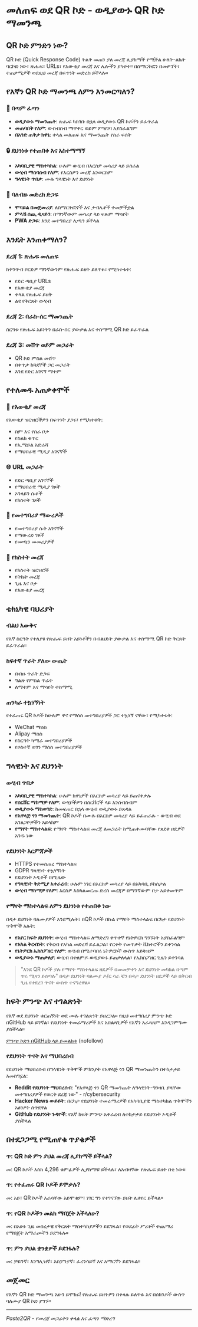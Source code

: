 # መለጠፍ ወደ QR ኮድ - ወዲያውኑ QR ኮድ ማመንጫ

## QR ኮድ ምንድን ነው?

QR ኮድ (Quick Response Code) ትልቅ መጠን ያለ መረጃ ሊያከማች የሚችል ሁለት-ልኬት ባርኮድ ነው፣ ጽሑፍ፣ URLs፣ የእውቂያ መረጃ እና ሌሎችን ያካተተ። በስማርትፎን በመቃኘት፣ ተጠቃሚዎች ወደዚህ መረጃ በፍጥነት መድረስ ይችላሉ።

## የእኛን QR ኮድ ማመንጫ ለምን እንመርጣለን?

### 🚀 በጣም ፈጣን

-   **ወዲያውኑ ማመንጨት**: ጽሑፍ ካስገቡ በኋላ ወዲያውኑ QR ኮዶችን ይፈጥራል
-   **መጠባበቅ የለም**: ውስብስብ ማዋቀር ወይም ምዝገባ አያስፈልግም
-   **በአንድ ጠቅታ ክዋኔ**: ቀላል መለጠፍ እና ማመንጨት የስራ ፍሰት

### 🔒 ደህንነቱ የተጠበቀ እና አስተማማኝ

-   **አካባቢያዊ ማስተካከል**: ሁሉም ውሂብ በእርስዎ መሳሪያ ላይ ይሰራል
-   **ውሂብ ማሰባሰብ የለም**: የእርስዎን መረጃ አንወርስም
-   **ግላዊነት ጥበቃ**: ሙሉ ግላዊነት እና ደህንነት

### 📱 ባለብዙ መድረክ ድጋፍ

-   **ሞባይል በመጀመሪያ**: ለስማርትፎኖች እና ታብሌቶች ተመቻችቷል
-   **ምላሽ ሰጪ ዲዛይን**: በማንኛውም መሳሪያ ላይ ፍጹም ማሳየት
-   **PWA ድጋፍ**: እንደ መተግበሪያ ሊጫን ይችላል

## እንዴት እንጠቀማለን?

### ደረጃ 1: ጽሑፍ መለጠፍ

ከቅንጥብ ቦርድዎ ማንኛውንም የጽሑፍ ይዘት ይለጥፉ፣ የሚካተቱት:

-   የድር ጣቢያ URLs
-   የእውቂያ መረጃ
-   ቀላል የጽሑፍ ይዘት
-   ልዩ የቅርጸት ውሂብ

### ደረጃ 2: በራስ-ሰር ማመንጨት

ስርዓቱ የጽሑፍ አይነትን በራስ-ሰር ያውቃል እና ተስማሚ QR ኮድ ይፈጥራል

### ደረጃ 3: መሸጥ ወይም መጋራት

-   QR ኮድ ምስል መሸጥ
-   በቀጥታ ከጓደኞች ጋር መጋራት
-   እንደ የድር አገናኝ ማተም

## የተለመዱ አጠቃቀሞች

### 📧 የእውቂያ መረጃ

የእውቂያ ዝርዝሮችዎን በፍጥነት ያጋሩ፣ የሚካተቱት:

-   ስም እና የስራ ቦታ
-   የስልክ ቁጥር
-   የኢሜይል አድራሻ
-   የማህበራዊ ሚዲያ አገናኞች

### 🌐 URL መጋራት

-   የድር ጣቢያ አገናኞች
-   የማህበራዊ ሚዲያ ገጾች
-   ኦንላይን ሱቆች
-   የክስተት ገጾች

### 📱 የመተግበሪያ ማውረዶች

-   የመተግበሪያ ሱቅ አገናኞች
-   የማውረድ ገጾች
-   የመጫን መመሪያዎች

### 🎫 የክስተት መረጃ

-   የክስተት ዝርዝሮች
-   የትኬት መረጃ
-   ጊዜ እና ቦታ
-   የእውቂያ መረጃ

## ቴክኒካዊ ባህሪያት

### ብልህ እውቅና

የእኛ ስርዓት የተለያዩ የጽሑፍ ይዘት አይነቶችን በብልህነት ያውቃል እና ተስማሚ QR ኮድ ቅርጸት ይፈጥራል።

### ከፍተኛ ጥራት ያለው ውጤት

-   በብዙ ጥራት ድጋፍ
-   ግልጽ የምስል ጥራት
-   ለማተም እና ማሳየት ተስማሚ

### ጠንካራ ተኳሃኝነት

የተፈጠሩ QR ኮዶች ከሁሉም ዋና የማሰስ መተግበሪያዎች ጋር ተኳሃኝ ናቸው፣ የሚካተቱት:

-   WeChat ማሰስ
-   Alipay ማሰስ
-   የስርዓት ካሜራ መተግበሪያዎች
-   የሶስተኛ ወገን ማሰስ መተግበሪያዎች

## ግላዊነት እና ደህንነት

### ውሂብ ጥበቃ

-   **አካባቢያዊ ማስተካከል**: ሁሉም ክዋኔዎች በእርስዎ መሳሪያ ላይ ይጠናቀቃሉ
-   **የሰርቨር ማከማቻ የለም**: ውሂቦችዎን በሰርቨሮች ላይ አንሰብስብም
-   **ወዲያውኑ ማስወገድ**: ከመፍጠር በኋላ ውሂብ ወዲያውኑ ይጸዳል
-   **የአዋላጅ ጎን ማመንጨት**: QR ኮዶች በሙሉ በእርስዎ መሳሪያ ላይ ይፈጠራሉ - ውሂብ ወደ አገልጋዮቻችን አይላክም
-   **የማየት ማስተላልፍ**: የማየት ማስተላልፍ መረጃ ለመጋራት ከሚጠቀሙባቸው የጸደቀ ዘዴዎች አንዱ ነው

### የደህንነት እርምጃዎች

-   HTTPS የተመሰጠረ ማስተላልፍ
-   GDPR ግላዊነት ተኳሃኝነት
-   የደህንነት ኦዲቶች በየጊዜው
-   **የግላዊነት ቅድሚያ አቀራረብ**: ሁሉም ነገር በእርስዎ መሳሪያ ላይ በአካባቢ ይከሰታል
-   **ውሂብ ማከማቻ የለም**: እርስዎ እስካልመርጡ ድረስ መረጃዎ በማንኛውም ቦታ አይቀመጥም

### የማየት ማስተላልፍ ለምን ደህንነቱ የተጠበቀ ነው

በዳታ ደህንነት ባለሙያዎች እንደሚሉት፣ በQR ኮዶች በኩል የማየት ማስተላልፍ በርካታ የደህንነት ጥቅሞች አሉት:

-   **የአየር ክፍት ደህንነት**: ውሂብ ማስተላልፍ ለማድረግ ቀጥተኛ የኔትዎርክ ግንኙነት አያስፈልግም
-   **የአካል ቅርብነት**: የቅርብ የአካል መድረሻ ይፈልጋል፣ የርቀት የመጥቃት ቬክተሮችን ይቀንሳል
-   **የኔትዎርክ ኤክስፖዘር የለም**: ውሂብ በሚተባበሩ ኔትዎርኮች ውስጥ አይጓዝም
-   **ወዲያውኑ ማጠቃለያ**: ውሂብ በተለምዶ ወዲያውኑ ይጠቃለላል፣ የኤክስፖዘር ጊዜን ይቀንሳል

> "እንደ QR ኮዶች ያሉ የማየት ማስተላልፍ ዘዴዎች በመመቻተን እና ደህንነት መካከል በጣም ጥሩ ሚዛን ይሰጣሉ" በዳታ ደህንነት ባለሙያ ዶ/ር ሳራ ቼን በዳታ ደህንነት ዘዴዎች ላይ በቅርብ ጊዜ የተደረገ ጥናት ውስጥ ተናግረዋል።

## ክፍት ምንጭ እና ተገልጽነት

የእኛ ወደ ደህንነት ቁርጠኝነት ወደ ሙሉ ተገልጽነት ይዘረጋል። የዚህ መተግበሪያ ምንጭ ኮድ በGitHub ላይ ይገኛል፣ የደህንነት ተመራማሪዎች እና አበልጻጊዎች የእኛን አፈጻጸም እንዲገምግሙ ያስችላል።

[ምንጭ ኮድን በGitHub ላይ ይመልከቱ](https://github.com/paste2qr/paste2qr) (nofollow)

### የደህንነት ጥናት እና ማህበረሰብ

የደህንነት ማህበረሰብ በግላዊነት ጥቅሞች ምክንያት የአዋላጅ ጎን QR ማመንጨትን በተከታታይ አመስግኗል:

-   **Reddit የደህንነት ማህበረሰብ**: "የአዋላጅ ጎን QR ማመንጨት ለግላዊነት-ግንዛቤ ያላቸው መተግበሪያዎች የወርቅ ደረጃ ነው" - r/cybersecurity
-   **Hacker News ውይይት**: በርካታ የደህንነት ተመራማሪዎች የአካባቢያዊ ማስተካከል ጥቅሞችን አፅንዖት ሰጥደዋል
-   **GitHub የደህንነት ጉዳዮች**: የእኛ ክፍት ምንጭ አቀራረብ ለተከታታይ የደህንነት ኦዲቶች ያስችላል

## በተደጋጋሚ የሚጠየቁ ጥያቄዎች

### ጥ: QR ኮድ ምን ያህል መረጃ ሊያከማች ይችላል?

መ: QR ኮዶች እስከ 4,296 ቁምፊዎች ሊያከማቹ ይችላሉ፣ ለአብዛኛው የጽሑፍ ይዘት በቂ ነው።

### ጥ: የተፈጠሩ QR ኮዶች ይሞቃሉ?

መ: አይ፣ QR ኮዶች እራሳቸው አይሞቁም፣ ነገር ግን የተገናኘው ይዘት ሊቀየር ይችላል።

### ጥ: የQR ኮዶችን መልክ ማበጀት እችላለሁ?

መ: በአሁኑ ጊዜ መሰረታዊ የቅርጸት ማስተካከያዎችን ይደግፋል፣ የወደፊት ሥሪቶች ተጨማሪ የማበጀት አማራጮችን ይደግፋሉ።

### ጥ: ምን ያህል ቋንቋዎች ይደገፋሉ?

መ: ቻይንኛ፣ እንግሊዝኛ፣ እስፓንያኛ፣ ፈረንሳይኛ እና አማርኛን ይደግፋል።

## መጀመር

የእኛን QR ኮድ ማመንጫ አሁን ይሞክሩ! የጽሑፍ ይዘትዎን በቀላሉ ይለጥፉ እና በሰከንዶች ውስጥ ባለሙያ QR ኮድ ያግኙ።

---

_Paste2QR - የመረጃ መጋራትን ቀላል እና ፈጣን ማድረግ_
